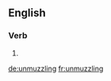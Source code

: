 ==English==

===Verb===
{{head|en}}

# {{present participle of|unmuzzle}}

[[de:unmuzzling]]
[[fr:unmuzzling]]